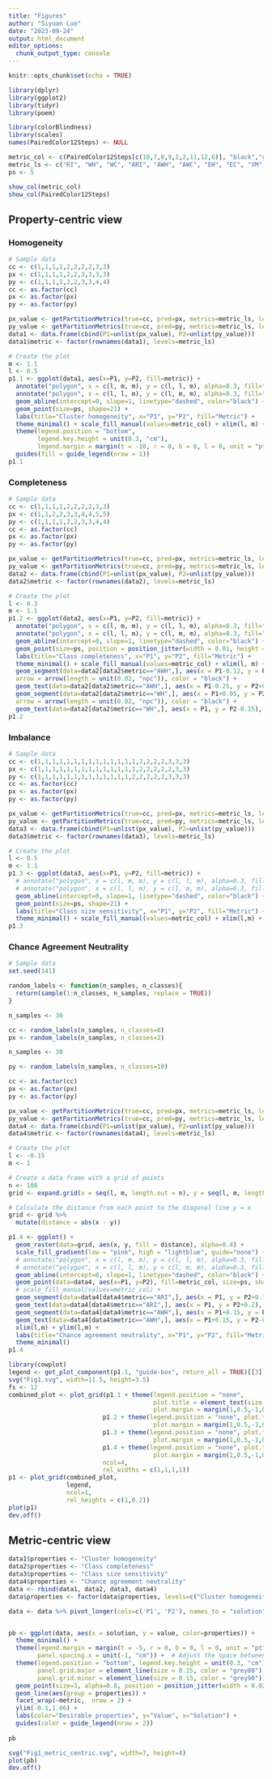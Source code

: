 ```yaml
---
title: "Figures"
author: "Siyuan Luo"
date: "2023-09-24"
output: html_document
editor_options: 
  chunk_output_type: console
---
```


```r
knitr::opts_chunk$set(echo = TRUE)
```

```r
library(dplyr)
library(ggplot2)
library(tidyr)
library(poem)
```


```r
library(colorBlindness)
library(scales)
names(PairedColor12Steps) <- NULL

metric_col <- c(PairedColor12Steps[c(10,7,8,9,1,2,11,12,6)], "black","grey48", PairedColor12Steps[4], "white")
metric_ls <- c("RI", "WH", "WC", "ARI", "AWH", "AWC", "EH", "EC", "VM", "MI", "AMI", "NCR", "FM") 
ps <- 5
```

```r
show_col(metric_col)
show_col(PairedColor12Steps)
```

## Property-centric view
### Homogeneity
```r
# Sample data
cc <- c(1,1,1,1,2,2,2,2,3,3)
px <- c(1,1,1,1,2,2,3,3,3,3)
py <- c(1,1,1,1,2,2,3,3,4,4)
cc <- as.factor(cc)
px <- as.factor(px)
py <- as.factor(py)
```

```r
px_value <- getPartitionMetrics(true=cc, pred=px, metrics=metric_ls, level="dataset")
py_value <- getPartitionMetrics(true=cc, pred=py, metrics=metric_ls, level="dataset")
data1 <- data.frame(cbind(P1=unlist(px_value), P2=unlist(py_value)))
data1$metric <- factor(rownames(data1), levels=metric_ls)
```

```r
# Create the plot
m <- 1.1
l <- 0.5
p1.1 <- ggplot(data1, aes(x=P1, y=P2, fill=metric)) +
  annotate("polygon", x = c(l, m, m), y = c(l, l, m), alpha=0.3, fill="lightblue") +
  annotate("polygon", x = c(l, l, m), y = c(l, m, m), alpha=0.3, fill="pink") +
  geom_abline(intercept=0, slope=1, linetype="dashed", color="black") +
  geom_point(size=ps, shape=21) +
  labs(title="Cluster homogeneity", x="P1", y="P2", fill="Metric") +
  theme_minimal() + scale_fill_manual(values=metric_col) + xlim(l, m) + ylim(l, m) +
  theme(legend.position = "bottom", 
        legend.key.height = unit(0.3, "cm"), 
        legend.margin = margin(t = -10, r = 0, b = 0, l = 0, unit = "pt")) + 
  guides(fill = guide_legend(nrow = 1))
p1.1
```

### Completeness

```r
# Sample data
cc <- c(1,1,1,1,2,2,2,2,3,3)
px <- c(1,1,2,2,3,3,4,4,5,5)
py <- c(1,1,1,1,2,2,3,3,4,4)
cc <- as.factor(cc)
px <- as.factor(px)
py <- as.factor(py)
```

```r
px_value <- getPartitionMetrics(true=cc, pred=px, metrics=metric_ls, level="dataset")
py_value <- getPartitionMetrics(true=cc, pred=py, metrics=metric_ls, level="dataset")
data2 <- data.frame(cbind(P1=unlist(px_value), P2=unlist(py_value)))
data2$metric <- factor(rownames(data2), levels=metric_ls)
```

```r
# Create the plot
l <- 0.3
m <- 1.1
p1.2 <- ggplot(data2, aes(x=P1, y=P2, fill=metric)) +
  annotate("polygon", x = c(l, m, m), y = c(l, l, m), alpha=0.3, fill="lightblue") +
  annotate("polygon", x = c(l, l, m), y = c(l, m, m), alpha=0.3, fill="pink") +
  geom_abline(intercept=0, slope=1, linetype="dashed", color="black") +
  geom_point(size=ps, position = position_jitter(width = 0.01, height = 0.01, seed=3), shape=21) +
  labs(title="Class completeness", x="P1", y="P2", fill="Metric") +
  theme_minimal() + scale_fill_manual(values=metric_col) + xlim(l, m) + ylim(l, m) +
  geom_segment(data=data2[data2$metric=="AWH",], aes(x = P1-0.12, y = P2+0.03, xend = P1-0.025, yend = P2+0.008),
  arrow = arrow(length = unit(0.02, "npc")), color = "black") +
  geom_text(data=data2[data2$metric=="AWH",], aes(x = P1-0.25, y = P2+0.02), label="AWH", hjust = 0, vjust = 0, color = "black") +
  geom_segment(data=data2[data2$metric=="WH",], aes(x = P1+0.05, y = P2-0.1, xend = P1+0.01, yend = P2-0.02),
  arrow = arrow(length = unit(0.02, "npc")), color = "black") +
  geom_text(data=data2[data2$metric=="WH",], aes(x = P1, y = P2-0.15), label="WH", hjust = 0, vjust = 0, color = "black")
p1.2
```

### Imbalance

```r
# Sample data
cc <- c(1,1,1,1,1,1,1,1,1,1,1,1,1,1,2,2,2,2,3,3,3)
px <- c(1,1,1,1,1,1,1,1,1,1,1,1,1,1,2,2,2,2,2,3,3)
py <- c(1,1,1,1,1,1,1,1,1,1,1,1,1,2,2,2,2,2,3,3,3)
cc <- as.factor(cc)
px <- as.factor(px)
py <- as.factor(py)
```

```r
px_value <- getPartitionMetrics(true=cc, pred=px, metrics=metric_ls, level="dataset")
py_value <- getPartitionMetrics(true=cc, pred=py, metrics=metric_ls, level="dataset")
data3 <- data.frame(cbind(P1=unlist(px_value), P2=unlist(py_value)))
data3$metric <- factor(rownames(data3), levels=metric_ls)
```

```r
# Create the plot
l <- 0.5
m <- 1.1
p1.3 <- ggplot(data3, aes(x=P1, y=P2, fill=metric)) +
  # annotate("polygon", x = c(l, m, m), y = c(l, l, m), alpha=0.3, fill="lightblue") +
  # annotate("polygon", x = c(l, l, m), y = c(l, m, m), alpha=0.3, fill="pink") +
  geom_abline(intercept=0, slope=1, linetype="dashed", color="black") +
  geom_point(size=ps, shape=21) +
  labs(title="Class size sensitivity", x="P1", y="P2", fill="Metric") +
  theme_minimal() + scale_fill_manual(values=metric_col) + xlim(l,m) + ylim(l,m)
p1.3
```

### Chance Agreement Neutrality

```r
# Sample data
set.seed(141)

random_labels <- function(n_samples, n_classes){
  return(sample(1:n_classes, n_samples, replace = TRUE))
}

n_samples <- 30

cc <- random_labels(n_samples, n_classes=8)
px <- random_labels(n_samples, n_classes=2)

n_samples <- 30

py <- random_labels(n_samples, n_classes=10)

cc <- as.factor(cc)
px <- as.factor(px)
py <- as.factor(py)

px_value <- getPartitionMetrics(true=cc, pred=px, metrics=metric_ls, level="dataset")
py_value <- getPartitionMetrics(true=cc, pred=py, metrics=metric_ls, level="dataset")
data4 <- data.frame(cbind(P1=unlist(px_value), P2=unlist(py_value)))
data4$metric <- factor(rownames(data4), levels=metric_ls)

# Create the plot
l <- -0.15
m <- 1

# Create a data frame with a grid of points
n <- 100
grid <- expand.grid(x = seq(l, m, length.out = n), y = seq(l, m, length.out = n))

# Calculate the distance from each point to the diagonal line y = x
grid <- grid %>%
  mutate(distance = abs(x - y))

p1.4 <- ggplot() +
  geom_raster(data=grid, aes(x, y, fill = distance), alpha=0.4) +
  scale_fill_gradient(low = "pink", high = "lightblue", guide="none") +
  # annotate("polygon", x = c(l, m, m), y = c(l, l, m), alpha=0.3, fill="lightblue") +
  # annotate("polygon", x = c(l, l, m), y = c(l, m, m), alpha=0.3, fill="pink") +
  geom_abline(intercept=0, slope=1, linetype="dashed", color="black") +
  geom_point(data=data4, aes(x=P1, y=P2), fill=metric_col, size=ps, shape=21, position = position_jitter(width = 0.01, height = 0.01, seed=0)) +
  # scale_fill_manual(values=metric_col) + 
  geom_segment(data=data4[data4$metric=="ARI",], aes(x = P1, y = P2+0.18, xend = P1-0.01, yend = P2+0.05), arrow = arrow(length = unit(0.02, "npc")), color = "black") +
  geom_text(data=data4[data4$metric=="ARI",], aes(x = P1, y = P2+0.2), label="ARI", hjust = 0, vjust = 0, color = "black") +
  geom_segment(data=data4[data4$metric=="AWH",], aes(x = P1+0.15, y = P2, xend = P1+0.04, yend = P2), arrow = arrow(length = unit(0.02, "npc")), color = "black") +
  geom_text(data=data4[data4$metric=="AWH",], aes(x = P1+0.15, y = P2-0.02), label="AWH", hjust = 0, vjust = 0, color = "black") +
  xlim(l,m) + ylim(l,m) +
  labs(title="Chance agreement neutrality", x="P1", y="P2", fill="Metric") +
  theme_minimal() 
p1.4
```


```r
library(cowplot)
legend <- get_plot_component(p1.1, "guide-box", return_all = TRUE)[[3]]
svg("Fig1.svg", width=11.5, height=3.5)
fs <- 12
combined_plot <- plot_grid(p1.1 + theme(legend.position = "none", 
                                        plot.title = element_text(size = fs), 
                                        plot.margin = margin(1,0.5,-1,0.5)), 
                          p1.2 + theme(legend.position = "none", plot.title = element_text(size = fs), 
                                        plot.margin = margin(1,0.5,-1,0.5)), 
                          p1.3 + theme(legend.position = "none", plot.title = element_text(size = fs), 
                                        plot.margin = margin(1,0.5,-1,0.5)), 
                          p1.4 + theme(legend.position = "none", plot.title = element_text(size = fs), 
                                        plot.margin = margin(1,0.5,-1,0.5)), 
                          ncol=4,
                          rel_widths = c(1,1,1,1))
p1 <- plot_grid(combined_plot, 
                legend, 
                ncol=1,
                rel_heights = c(1,0.2))
plot(p1)
dev.off()
```

## Metric-centric view

```r
data1$properties <- "Cluster homogeneity"
data2$properties <- "Class completeness"
data3$properties <- "Class size sensitivity"
data4$properties <- "Chance agreement neutrality"
data <- rbind(data1, data2, data3, data4)
data$properties <- factor(data$properties, levels=c("Cluster homogeneity", "Class completeness", "Class size sensitivity", "Chance agreement neutrality"))

data <- data %>% pivot_longer(cols=c('P1', 'P2'), names_to = "solution", values_to = "value") 


pb <- ggplot(data, aes(x = solution, y = value, color=properties)) + 
  theme_minimal() +
  theme(legend.margin = margin(t = -5, r = 0, b = 0, l = 0, unit = "pt"),
        panel.spacing.x = unit(-1, "cm")) +  # Adjust the space between panels) +
  theme(legend.position = "bottom", legend.key.height = unit(0.3, "cm"),
        panel.grid.major = element_line(size = 0.25, color = "grey80"),
        panel.grid.minor = element_line(size = 0.15, color = "grey90")) +
  geom_point(size=3, alpha=0.8, position = position_jitter(width = 0.02, height = 0, seed=0)) +
  geom_line(aes(group = properties)) +
  facet_wrap(~metric,  nrow = 2) +
  ylim(-0.1,1.06) +
  labs(color="Desirable properties", y="Value", x="Solution") +
  guides(color = guide_legend(nrow = 2))
  
pb

svg("Fig1_metric_centric.svg", width=7, height=4)
plot(pb)
dev.off()
```
